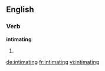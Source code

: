 ==English==

===Verb===
'''intimating'''

# {{present participle of|[[intimate]]}}

[[de:intimating]]
[[fr:intimating]]
[[vi:intimating]]